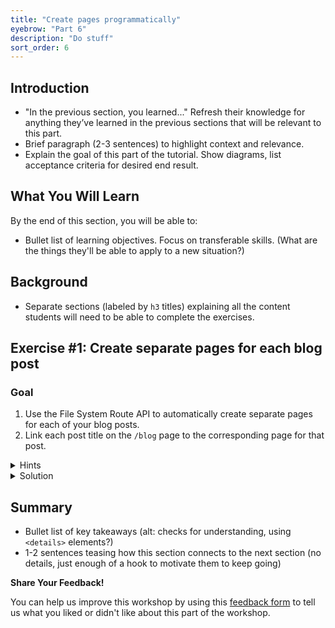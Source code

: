 ```yaml
---
title: "Create pages programmatically"
eyebrow: "Part 6"
description: "Do stuff"
sort_order: 6
---
```



## Introduction

- "In the previous section, you learned..." Refresh their knowledge for anything they’ve learned in the previous sections that will be relevant to this part.
- Brief paragraph (2-3 sentences) to highlight context and relevance.
- Explain the goal of this part of the tutorial. Show diagrams, list acceptance criteria for desired end result.

## What You Will Learn

By the end of this section, you will be able to:

- Bullet list of learning objectives. Focus on transferable skills. (What are the things they'll be able to apply to a new situation?)

## Background

- Separate sections (labeled by `h3` titles) explaining all the content students will need to be able to complete the exercises.

## Exercise #1: Create separate pages for each blog post

### Goal

1. Use the File System Route API to automatically create separate pages for each of your blog posts.
1. Link each post title on the `/blog` page to the corresponding page for that post.

<details>
  <summary>Hints</summary>

1. Create a new file for your blog post template page.
1. Define the new component for your blog post template.
    * Write the query to pull in data for a single post.
    * Move the `<MDXRenderer>` code out of the `/blog` page and into the template page.

</details>

<details>
  <summary>Solution</summary>

You'll learn more if you work through the exercise on your own.

But if you get stuck, here's [one possible solution](https://github.com/meganesu/gatsby-intro-workshop-example-site/commit/258166124dd2cbcc633eb8e9f3ef70b29e07e2e5).

</details>

## Summary

- Bullet list of key takeaways (alt: checks for understanding, using `<details>` elements?)
- 1-2 sentences teasing how this section connects to the next section (no details, just enough of a hook to motivate them to keep going)

<Calloutbox>

**Share Your Feedback!**

You can help us improve this workshop by using this [feedback form](https://docs.google.com/forms/d/e/1FAIpQLScQSMjKfAaukPiiwvPTpIG3nKEF5pjY0Y_nZX6TGj0L9Tx31w/viewform?usp=pp_url&entry.2075407804=Part+6) to tell us what you liked or didn't like about this part of the workshop.

</Calloutbox>

<PreviousNext
  prevTo="/part-5"
  prevText="Part 5"
  nextTo="/part-7"
  nextText="Part 7"
/>
